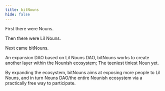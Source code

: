 ```yaml
---
title: bitNouns
hide: false
---
```


First there were Nouns.

Then there were Lil Nouns.

Next came bitNouns.

An expansion DAO based on Lil Nouns DAO, bitNouns works to create another layer within the Nounish ecosystem; The teeniest tiniest Noun yet.&#x20;

By expanding the ecosystem, bitNouns aims at exposing more people to Lil Nouns, and in turn Nouns DAO/the entire Nounish ecosystem via a practically free way to participate.
